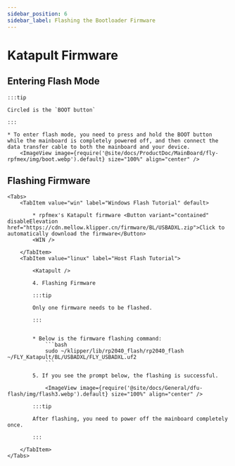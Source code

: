 ```yaml
---
sidebar_position: 6
sidebar_label: Flashing the Bootloader Firmware
---
```



# Katapult Firmware



## Entering Flash Mode

    :::tip

    Circled is the `BOOT button`

    :::

    * To enter flash mode, you need to press and hold the BOOT button while the mainboard is completely powered off, and then connect the data transfer cable to both the mainboard and your device.
        <ImageView image={require('@site/docs/ProductDoc/MainBoard/fly-rpfmex/img/boot.webp').default} size="100%" align="center" />

## Flashing Firmware
    <Tabs>
        <TabItem value="win" label="Windows Flash Tutorial" default>

            * rpfmex's Katapult firmware <Button variant="contained" disableElevation href="https://cdn.mellow.klipper.cn/firmware/BL/USBADXL.zip">Click to automatically download the firmware</Button>
            <WIN />
            
        </TabItem>
        <TabItem value="linux" label="Host Flash Tutorial">
            
            <Katapult />

            4. Flashing Firmware

            :::tip

            Only one firmware needs to be flashed.

            :::


            * Below is the firmware flashing command:
                ```bash
                sudo ~/klipper/lib/rp2040_flash/rp2040_flash ~/FLY_Katapult/BL/USBADXL/FLY_USBADXL.uf2
                ```

            5. If you see the prompt below, the flashing is successful.

                <ImageView image={require('@site/docs/General/dfu-flash/img/flash3.webp').default} size="100%" align="center" />

            :::tip

            After flashing, you need to power off the mainboard completely once.

            :::

        </TabItem>
    </Tabs>